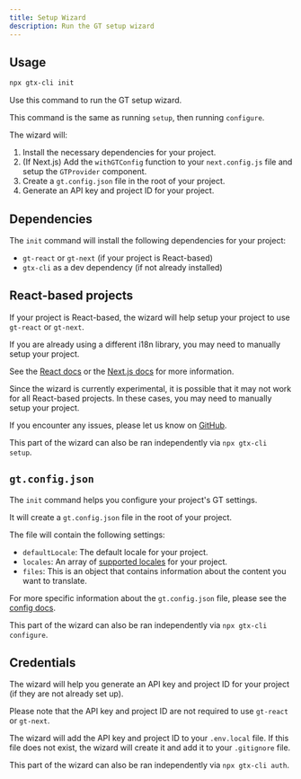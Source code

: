 ```yaml
---
title: Setup Wizard
description: Run the GT setup wizard
---
```


## Usage

```bash
npx gtx-cli init
```

Use this command to run the GT setup wizard.

This command is the same as running `setup`, then running `configure`.

The wizard will:

1. Install the necessary dependencies for your project.
2. (If Next.js) Add the `withGTConfig` function to your `next.config.js` file and setup the `GTProvider` component.
3. Create a `gt.config.json` file in the root of your project.
4. Generate an API key and project ID for your project.


## Dependencies

The `init` command will install the following dependencies for your project:

- `gt-react` or `gt-next` (if your project is React-based)
- `gtx-cli` as a dev dependency (if not already installed)

## React-based projects

If your project is React-based, the wizard will help setup your project to use `gt-react` or `gt-next`.

If you are already using a different i18n library, you may need to manually setup your project.

See the [React docs](/docs/react/tutorials/quickstart) or the [Next.js docs](/docs/next/tutorials/quickstart) for more information.

Since the wizard is currently experimental, it is possible that it may not work for all React-based projects.
In these cases, you may need to manually setup your project.

If you encounter any issues, please let us know on [GitHub](https://github.com/generaltranslation/gt/issues).

This part of the wizard can also be ran independently via `npx gtx-cli setup`.


## `gt.config.json`

The `init` command helps you configure your project's GT settings.

It will create a `gt.config.json` file in the root of your project.

The file will contain the following settings:

- `defaultLocale`: The default locale for your project.
- `locales`: An array of [supported locales](/docs/platform/locale-strings#supported-locales) for your project.
- `files`: This is an object that contains information about the content you want to translate.

For more specific information about the `gt.config.json` file, please see the [config docs](/docs/cli/reference/config).

This part of the wizard can also be ran independently via `npx gtx-cli configure`.

## Credentials

The wizard will help you generate an API key and project ID for your project (if they are not already set up).

Please note that the API key and project ID are not required to use `gt-react` or `gt-next`.

The wizard will add the API key and project ID to your `.env.local` file.
If this file does not exist, the wizard will create it and add it to your `.gitignore` file.

This part of the wizard can also be ran independently via `npx gtx-cli auth`.
